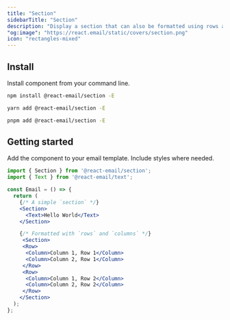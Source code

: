 ```yaml
---
title: "Section"
sidebarTitle: "Section"
description: "Display a section that can also be formatted using rows and columns."
"og:image": "https://react.email/static/covers/section.png"
icon: "rectangles-mixed"
---
```


## Install

Install component from your command line.

<CodeGroup>

```sh npm
npm install @react-email/section -E
```

```sh yarn
yarn add @react-email/section -E
```

```sh pnpm
pnpm add @react-email/section -E
```

</CodeGroup>

## Getting started

Add the component to your email template. Include styles where needed.

```jsx
import { Section } from '@react-email/section';
import { Text } from '@react-email/text';

const Email = () => {
  return (
    {/* A simple `section` */}
    <Section>
      <Text>Hello World</Text>
    </Section>

    {/* Formatted with `rows` and `columns` */}
     <Section>
     <Row>
      <Column>Column 1, Row 1</Column>
      <Column>Column 2, Row 1</Column>
     </Row>
     <Row>
      <Column>Column 1, Row 2</Column>
      <Column>Column 2, Row 2</Column>
     </Row>
    </Section>
  );
};
```

<Snippet file="support.mdx" />
